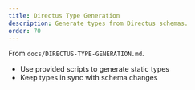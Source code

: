 ```yaml
---
title: Directus Type Generation
description: Generate types from Directus schemas.
order: 70
---
```


From `docs/DIRECTUS-TYPE-GENERATION.md`.

- Use provided scripts to generate static types
- Keep types in sync with schema changes
